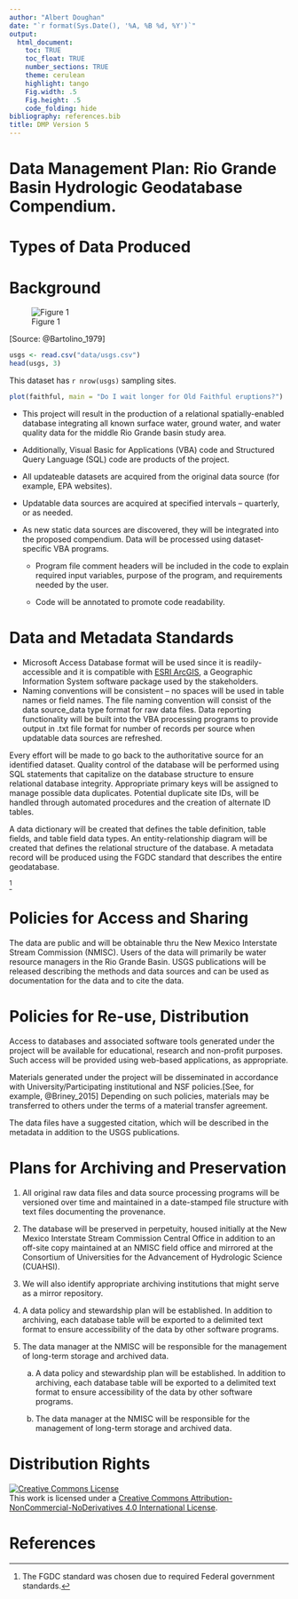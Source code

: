 ```yaml
---
author: "Albert Doughan"
date: "`r format(Sys.Date(), '%A, %B %d, %Y')`"
output:
  html_document: 
    toc: TRUE
    toc_float: TRUE
    number_sections: TRUE
    theme: cerulean
    highlight: tango
    Fig.width: .5
    Fig.height: .5
    code_folding: hide
bibliography: references.bib
title: DMP Version 5
---
```


# Data Management Plan: Rio Grande Basin Hydrologic Geodatabase Compendium.{-}

# Types of Data Produced

# Background {-}

![Figure 1](img/rio-grande-basin.png)

[Source: @Bartolino_1979]

```r
usgs <- read.csv("data/usgs.csv")
head(usgs, 3)
```

This dataset has `r nrow(usgs)` sampling sites.

```r
plot(faithful, main = "Do I wait longer for Old Faithful eruptions?")
```



- This project will result in the production of a relational
spatially-enabled database integrating all known surface water, ground
water, and water quality data for the middle Rio Grande basin study
area. 

- Additionally, Visual Basic for Applications (VBA) code and
Structured Query Language (SQL) code are products of the project. 

- All updateable datasets are acquired from the original data source (for
example, EPA websites). 
- Updatable data sources are acquired at specified
intervals – quarterly, or as needed. 

- As new static data sources are
discovered, they will be integrated into the proposed compendium. Data
will be processed using dataset‐specific VBA programs. 

    - Program file comment headers will be included in the code to explain required input
variables, purpose of the program, and requirements needed by the user.

    - Code will be annotated to promote code readability.

# Data and Metadata Standards

- Microsoft Access Database format will be used since it is
readily-accessible and it is compatible with [ESRI ArcGIS](http://www.esri.com/software/arcgis/index.html), a Geographic
Information System software package used by the stakeholders. 
- Naming conventions will be consistent – no spaces will be used in table names
or field names. The file naming convention will consist of the data
source\_data type format for raw data files. Data reporting
functionality will be built into the VBA processing programs to provide
output in .txt file format for number of records per source when
updatable data sources are refreshed.

Every effort will be made to go back to the authoritative source for an
identified dataset. Quality control of the database will be performed
using SQL statements that capitalize on the database structure to ensure
relational database integrity. Appropriate primary keys will be assigned
to manage possible data duplicates. Potential duplicate site IDs, will
be handled through automated procedures and the creation of alternate ID
tables.

A data dictionary will be created that defines the table definition,
table fields, and table field data types. An entity-relationship diagram
will be created that defines the relational structure of the database. A
metadata record will be produced using the FGDC standard that describes
the entire geodatabase.

^[The FGDC standard was chosen due to required Federal government
standards.]

# Policies for Access and Sharing

The data are public and will be obtainable thru the New Mexico
Interstate Stream Commission (NMISC). Users of the data will primarily
be water resource managers in the Rio Grande Basin. USGS publications
will be released describing the methods and data sources and can be used
as documentation for the data and to cite the data.

# Policies for Re-use, Distribution

Access to databases and associated software tools generated under the
project will be available for educational, research and non-profit
purposes. Such access will be provided using web-based applications, as
appropriate.

Materials generated under the project will be disseminated in accordance
with University/Participating institutional and NSF policies.[See, for example, @Briney_2015] Depending
on such policies, materials may be transferred to others under the terms
of a material transfer agreement.

The data files have a suggested citation, which will be described in the
metadata in addition to the USGS publications.

# Plans for Archiving and Preservation 

1. All original raw data files and data source processing programs will be
versioned over time and maintained in a date-stamped file structure with
text files documenting the provenance. 
1. The database will be preserved in
perpetuity, housed initially at the New Mexico Interstate Stream
Commission Central Office in addition to an off-site copy maintained at
an NMISC field office and mirrored at the Consortium of Universities for
the Advancement of Hydrologic Science (CUAHSI). 
1. We will also identify
appropriate archiving institutions that might serve as a mirror
repository. 
1. A data policy and stewardship plan will be established. In
addition to archiving, each database table will be exported to a
delimited text format to ensure accessibility of the data by other
software programs. 
1. The data manager at the NMISC will be responsible for
the management of long-term storage and archived data.

    a. A data policy and stewardship plan will be established. In
addition to archiving, each database table will be exported to a
delimited text format to ensure accessibility of the data by other
software programs.

    a. The data manager at the NMISC will be responsible for
the management of long-term storage and archived data.


# Distribution Rights

<a rel="license" href="http://creativecommons.org/licenses/by-nc-nd/4.0/"><img alt="Creative Commons License" style="border-width:0" src="https://i.creativecommons.org/l/by-nc-nd/4.0/88x31.png" /></a><br />This work is licensed under a <a rel="license" href="http://creativecommons.org/licenses/by-nc-nd/4.0/">Creative Commons Attribution-NonCommercial-NoDerivatives 4.0 International License</a>.



# References {-}





